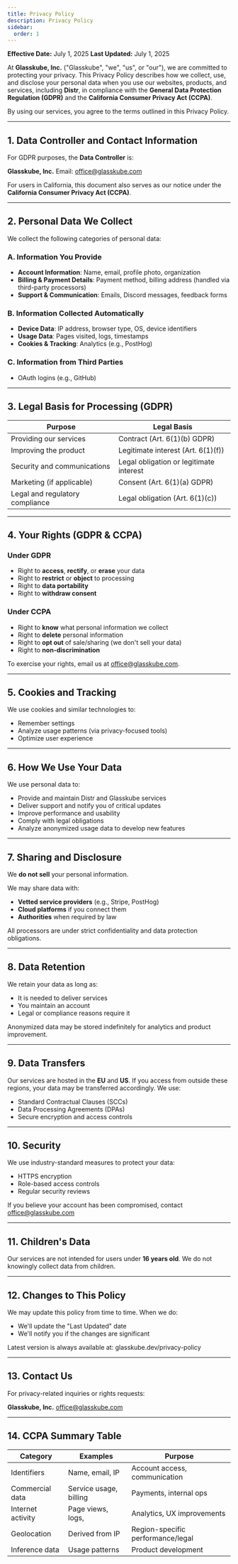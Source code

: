 ```yaml
---
title: Privacy Policy
description: Privacy Policy
sidebar:
  order: 1
---
```


**Effective Date:** July 1, 2025
**Last Updated:** July 1, 2025

At **Glasskube, Inc.** ("Glasskube", "we", "us", or "our"), we are committed to protecting your privacy. This Privacy Policy describes how we collect, use, and disclose your personal data when you use our websites, products, and services, including **Distr**, in compliance with the **General Data Protection Regulation (GDPR)** and the **California Consumer Privacy Act (CCPA)**.

By using our services, you agree to the terms outlined in this Privacy Policy.

---

## 1. Data Controller and Contact Information

For GDPR purposes, the **Data Controller** is:

**Glasskube, Inc.**
Email: office@glasskube.com

For users in California, this document also serves as our notice under the **California Consumer Privacy Act (CCPA)**.

---

## 2. Personal Data We Collect

We collect the following categories of personal data:

### A. Information You Provide

- **Account Information**: Name, email, profile photo, organization
- **Billing & Payment Details**: Payment method, billing address (handled via third-party processors)
- **Support & Communication**: Emails, Discord messages, feedback forms

### B. Information Collected Automatically

- **Device Data**: IP address, browser type, OS, device identifiers
- **Usage Data**: Pages visited, logs, timestamps
- **Cookies & Tracking**: Analytics (e.g., PostHog)

### C. Information from Third Parties

- OAuth logins (e.g., GitHub)

---

## 3. Legal Basis for Processing (GDPR)

| Purpose                         | Legal Basis                             |
| ------------------------------- | --------------------------------------- |
| Providing our services          | Contract (Art. 6(1)(b) GDPR)            |
| Improving the product           | Legitimate interest (Art. 6(1)(f))      |
| Security and communications     | Legal obligation or legitimate interest |
| Marketing (if applicable)       | Consent (Art. 6(1)(a) GDPR)             |
| Legal and regulatory compliance | Legal obligation (Art. 6(1)(c))         |

---

## 4. Your Rights (GDPR & CCPA)

### Under GDPR

- Right to **access**, **rectify**, or **erase** your data
- Right to **restrict** or **object** to processing
- Right to **data portability**
- Right to **withdraw consent**

### Under CCPA

- Right to **know** what personal information we collect
- Right to **delete** personal information
- Right to **opt out** of sale/sharing (we don't sell your data)
- Right to **non-discrimination**

To exercise your rights, email us at office@glasskube.com.

---

## 5. Cookies and Tracking

We use cookies and similar technologies to:

- Remember settings
- Analyze usage patterns (via privacy-focused tools)
- Optimize user experience

---

## 6. How We Use Your Data

We use personal data to:

- Provide and maintain Distr and Glasskube services
- Deliver support and notify you of critical updates
- Improve performance and usability
- Comply with legal obligations
- Analyze anonymized usage data to develop new features

---

## 7. Sharing and Disclosure

We **do not sell** your personal information.

We may share data with:

- **Vetted service providers** (e.g., Stripe, PostHog)
- **Cloud platforms** if you connect them
- **Authorities** when required by law

All processors are under strict confidentiality and data protection obligations.

---

## 8. Data Retention

We retain your data as long as:

- It is needed to deliver services
- You maintain an account
- Legal or compliance reasons require it

Anonymized data may be stored indefinitely for analytics and product improvement.

---

## 9. Data Transfers

Our services are hosted in the **EU** and **US**. If you access from outside these regions, your data may be transferred accordingly. We use:

- Standard Contractual Clauses (SCCs)
- Data Processing Agreements (DPAs)
- Secure encryption and access controls

---

## 10. Security

We use industry-standard measures to protect your data:

- HTTPS encryption
- Role-based access controls
- Regular security reviews

If you believe your account has been compromised, contact office@glasskube.com

---

## 11. Children's Data

Our services are not intended for users under **16 years old**. We do not knowingly collect data from children.

---

## 12. Changes to This Policy

We may update this policy from time to time. When we do:

- We'll update the "Last Updated" date
- We'll notify you if the changes are significant

Latest version is always available at: glasskube.dev/privacy-policy

---

## 13. Contact Us

For privacy-related inquiries or rights requests:

**Glasskube, Inc.**
office@glasskube.com

---

## 14. CCPA Summary Table

| Category          | Examples               | Purpose                           |
| ----------------- | ---------------------- | --------------------------------- |
| Identifiers       | Name, email, IP        | Account access, communication     |
| Commercial data   | Service usage, billing | Payments, internal ops            |
| Internet activity | Page views, logs,      | Analytics, UX improvements        |
| Geolocation       | Derived from IP        | Region-specific performance/legal |
| Inference data    | Usage patterns         | Product development               |
